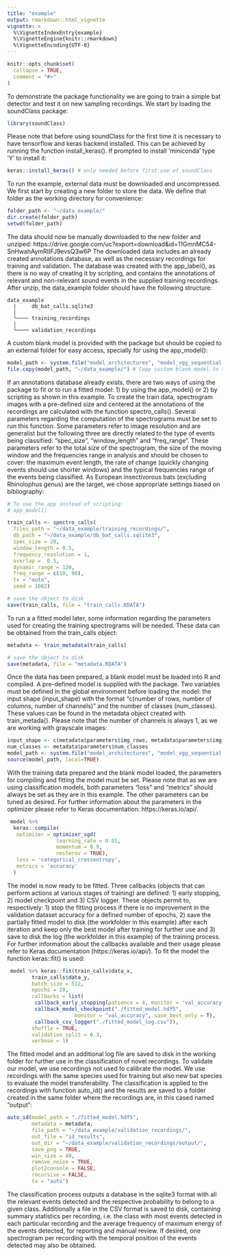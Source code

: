```yaml
---
title: "example"
output: rmarkdown::html_vignette
vignette: >
  %\VignetteIndexEntry{example}
  %\VignetteEngine{knitr::rmarkdown}
  %\VignetteEncoding{UTF-8}
---
```


```r
knitr::opts_chunk$set(
  collapse = TRUE,
  comment = "#>"
)
```

To demonstrate the package functionality we are going to train a simple bat detector and test it on new sampling recordings. We start by loading the soundClass package:
```r
library(soundClass)
```

Please note that before using soundClass for the first time it is necessary to have tensorflow and keras backend installed. This can be achieved by running the function install_keras(). If prompted to install 'miniconda' type 'Y' to install it:   
```r
keras::install_keras() # only needed before first use of soundClass
```

To run the example, external data must be downloaded and uncompressed. We first start by creating a new folder to store the data. We define that folder as the working directory for convenience:
```r
folder_path <- "~/data_example/"
dir.create(folder_path)
setwd(folder_path)
```

The data should now be manually downloaded to the new folder and unziped:
https://drive.google.com/uc?export=download&id=11GmnMC54-SnHwahAymRIIFJ9evsQ3w6P
The downloaded data includes an already created annotations database, as well as the necessary recordings for training and validation. The database was created with the app_label(), as there is no way of creating it by scripting, and contains the annotations of relevant and non-relevant sound events in the supplied training recordings. 
After unzip, the data_example folder should have the following structure:
```
data_example
  |     db_bat_calls.sqlite3
  |
  └──── training_recordings
  |
  └──── validation_recordings
```

A custom blank model is provided with the package but should be copied to an
external folder for easy access, specially for using the app_model():
```r
model_path <- system.file("model_architectures", "model_vgg_sequential.R", package="soundClass")
file.copy(model_path, "~/data_example/") # Copy custom blank model to the folder 'data_example'
```

If an annotations database already exists, there are two ways of using the package to fit or to run a fitted model: 1) by using the app_model() or 2) by scripting as shown in this example. To create the train data, spectrogram images with a pre-defined size and centered at the annotations of the recordings are calculated with the function spectro_calls(). Several parameters regarding the computation of the spectrograms must be set to run this function. Some parameters refer to image resolution and are generalist but the following three are directly related to the type of events being classified: "spec_size", "window_length" and "freq_range". These parameters refer to the total size of the spectrogram, the size of the moving window and the frequencies range in analysis and should be chosen to cover: the maximum event length, the rate of change (quickly changing events should use shorter windows) and the typical frequencies range of the events being classified. 
As European insectivorous bats (excluding Rhinolophus genus) are the target, we chose appropriate settings based on bibliography:
```r
# To use the app instead of scripting:
# app_model()

train_calls <- spectro_calls(
  files_path = "~/data_example/training_recordings/",
  db_path = "~/data_example/db_bat_calls.sqlite3",
  spec_size = 20,
  window_length = 0.5, 
  frequency_resolution = 1,
  overlap =  0.5,
  dynamic_range = 120,
  freq_range = c(10, 80),
  tx = "auto",
  seed = 1002)

# save the object to disk
save(train_calls, file = "train_calls.RDATA")
```

To run a a fitted model later, some information regarding the parameters used for creating the training spectrograms will be needed. These data can be obtained from the train_calls object:
```r
metadata <- train_metadata(train_calls)

# save the object to disk
save(metadata, file = "metadata.RDATA")
```

Once the data has been prepared, a blank model must be loaded into R and compiled. A pre-defined model is supplied with the package. Two variables must be defined in the global environment before loading the model: the input shape (input_shape) with the format "c(number of rows, number of columns, number of channels)" and the number of classes (num_classes). These values can be found in the metadata object created with train_metada(). Please note that the number of channels is always 1, as we are working with grayscale images:
```r
input_shape <- c(metadata$parameters$img_rows, metadata$parameters$img_cols, 1)
num_classes <- metadata$parameters$num_classes
model_path <- system.file("model_architectures", "model_vgg_sequential.R", package="soundClass")
source(model_path, local=TRUE)
```

With the training data prepared and the blank model loaded, the parameters for compiling and fitting the model must be set. Please note that as we are using classification models, both parameters "loss" and "metrics" should always be set as they are in this example. The other parameters can be tuned as desired. For further information about the parameters in the optimizer please refer to Keras documentation: https://keras.io/api/.
```r
 model %>%
  keras::compile(
   optimizer = optimizer_sgd(
                learning_rate = 0.01,
                momentum = 0.9,
                nesterov = TRUE),
   loss = 'categorical_crossentropy',
   metrics = 'accuracy'
  )
```

The model is now ready to be fitted. Three callbacks (objects that can perform actions at various stages of training) are defined: 1) early stopping, 2) model checkpoint and 3) CSV logger. These objects permit to, respectively: 1) stop the fitting process if there is no improvement in the validation dataset accuracy for a defined number of epochs, 2) save the partially fitted model to disk (the workfolder in this example) after each iteration and keep only the best model after training for further use and 3) save to disk the log (the workfolder in this example) of the training process. For further information about the callbacks available and their usage please refer to Keras documentation (https://keras.io/api/). To fit the model the function keras::fit() is used:
```r
 model %>% keras::fit(train_calls$data_x,
        train_calls$data_y,
        batch_size = 512,
        epochs = 20,
        callbacks = list(
         callback_early_stopping(patience = 4, monitor = 'val_accuracy'),
         callback_model_checkpoint("./fitted_model.hdf5",
                      monitor = "val_accuracy", save_best_only = T),
         callback_csv_logger("./fitted_model_log.csv")),
        shuffle = TRUE,
        validation_split = 0.3,
        verbose = 1)
```

The fitted model and an additional log file are saved to disk in the working folder for further use in the classification of novel recordings. To validate our model, we use recordings not used to calibrate the model. We use recordings with the same species used for training but also new bat species to evaluate the model transferability. The classification is applied to the recordings with function auto_id() and the results are saved to a folder created in the same folder where the recordings are, in this cased named "output":
```r
auto_id(model_path = "./fitted_model.hdf5",
        metadata = metadata,
        file_path = "~/data_example/validation_recordings/",
        out_file = "id_results",
        out_dir = "~/data_example/validation_recordings/output/",
        save_png = TRUE,          
        win_size = 40,
        remove_noise = TRUE,
        plot2console = FALSE,
        recursive = FALSE,
        tx = "auto")
```

The classification process outputs a database in the sqlite3 format with all the relevant events detected and the respective probability to belong to a given class. Additionally a file in the CSV format is saved to disk, containing summary statistics per recording, i.e. the class with most events detected in each particular recording and the average frequency of maximum energy of the events detected, for reporting and manual review. If desired, one spectrogram per recording with the temporal position of the events detected may also be obtained. 
